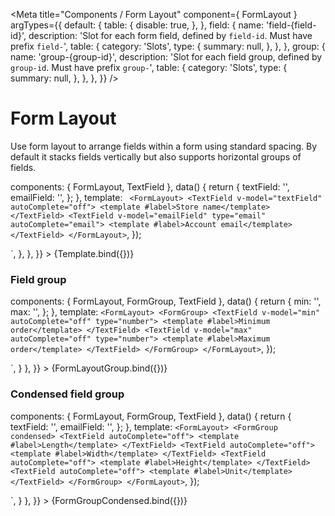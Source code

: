 
<Meta
  title="Components / Form Layout"
  component={ FormLayout }
  argTypes={{
    default: {
      table: {
        disable: true,
      },
    },
    field: {
      name: 'field-{field-id}',
      description: 'Slot for each form field, defined by `field-id`. Must have prefix `field-`',
      table: {
        category: 'Slots',
        type: {
          summary: null,
        },
      },
    },
    group: {
      name: 'group-{group-id}',
      description: 'Slot for each field group, defined by `group-id`. Must have prefix `group-`',
      table: {
        category: 'Slots',
        type: {
          summary: null,
        },
      },
    },
  }}
/>

# Form Layout

Use form layout to arrange fields within a form using standard spacing.
By default it stacks fields vertically but also supports horizontal groups of fields.

  components: { FormLayout, TextField },
  data() {
    return {
      textField: '',
      emailField: '',
    };
  },
  template: `
  <FormLayout>
    <TextField v-model="textField" autoComplete="off">
      <template #label>Store name</template>
    </TextField>
    <TextField v-model="emailField" type="email" autoComplete="email">
      <template #label>Account email</template>
    </TextField>
  </FormLayout>`,
});

<Canvas>
  <Story
    name="Default Form Layout"
    height="160px"
    parameters={{
      docs: {
        source: {
          state: 'close',
          code: dedent`
            <FormLayout>
              <TextField v-model="textField" autoComplete="off">
                <template #label>Store name</template>
              </TextField>
              <TextField v-model="emailField" type="email" autoComplete="email">
                <template #label>Account email</template>
              </TextField>
            </FormLayout>
          `,
        },
      },
    }}
  >
    {Template.bind({})}
  </Story>
</Canvas>

### Field group

  components: { FormLayout, FormGroup, TextField },
  data() {
    return {
      min: '',
      max: '',
    };
  },
  template: `<FormLayout>
    <FormGroup>
      <TextField v-model="min" autoComplete="off" type="number">
        <template #label>Minimum order</template>
      </TextField>
      <TextField v-model="max" autoComplete="off" type="number">
        <template #label>Maximum order</template>
      </TextField>
    </FormGroup>
  </FormLayout>`,
});

<Canvas>
  <Story
    name="Field Group"
    height="80px"
    parameters={{
      docs: {
        source: {
          state: 'close',
          code: dedent`
            <FormLayout>
              <FormGroup>
                <TextField v-model="min" autoComplete="off" type="number">
                  <template #label>Minimum order</template>
                </TextField>
                <TextField v-model="max" autoComplete="off" type="number">
                  <template #label>Maximum order</template>
                </TextField>
              </FormGroup>
            </FormLayout>
          `,
        }
      },
    }}
  >
    {FormLayoutGroup.bind({})}
  </Story>
</Canvas>

### Condensed field group

  components: { FormLayout, FormGroup, TextField },
  data() {
    return {
      textField: '',
      emailField: '',
    };
  },
  template: `<FormLayout>
    <FormGroup condensed>
      <TextField autoComplete="off">
        <template #label>Length</template>
      </TextField>
      <TextField autoComplete="off">
        <template #label>Width</template>
      </TextField>
      <TextField autoComplete="off">
        <template #label>Height</template>
      </TextField>
      <TextField autoComplete="off">
        <template #label>Unit</template>
      </TextField>
    </FormGroup>
  </FormLayout>`,
});

<Canvas>
  <Story
    name="Condensed field group"
    height="80px"
    parameters={{
      docs: {
        source: {
          code: dedent`
          <FormLayout>
            <FormGroup condensed>
              <TextField autoComplete="off">
                <template #label>Length</template>
              </TextField>
              <TextField autoComplete="off">
                <template #label>Width</template>
              </TextField>
              <TextField autoComplete="off">
                <template #label>Height</template>
              </TextField>
              <TextField autoComplete="off">
                <template #label>Unit</template>
              </TextField>
            </FormGroup>
          </FormLayout>
          `,
        }
      },
    }}
  >
    {FormGroupCondensed.bind({})}
  </Story>
</Canvas>
